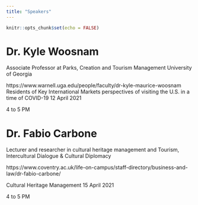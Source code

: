 ```yaml
---
title: "Speakers"
---
```


```r
knitr::opts_chunk$set(echo = FALSE)
```

# Dr. Kyle Woosnam


Associate Professor at Parks, Creation and Tourism Management
University of Georgia

https://www.warnell.uga.edu/people/faculty/dr-kyle-maurice-woosnam 
Residents of Key International Markets perspectives of visiting the U.S. in a time of COVID-19
12 April 2021

4 to 5 PM

# Dr. Fabio Carbone
Lecturer and researcher in cultural heritage management  and Tourism, Intercultural Dialogue & Cultural Diplomacy

https://www.coventry.ac.uk/life-on-campus/staff-directory/business-and-law/dr-fabio-carbone/ 


Cultural Heritage Management 
15 April 2021

4 to 5 PM

